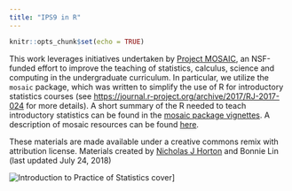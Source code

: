 ```yaml
---
title: "IPS9 in R"
---
```


```r
knitr::opts_chunk$set(echo = TRUE)
```

This work leverages initiatives undertaken by [Project MOSAIC](http://www.mosaic-web.org/), an NSF-funded effort to improve the teaching of statistics, calculus, science and computing in the undergraduate curriculum. In particular, we utilize the `mosaic` package, which was written to simplify the use of R for introductory statistics courses (see [https://journal.r-project.org/archive/2017/RJ-2017-024](https://journal.r-project.org/archive/2017/RJ-2017-024) for more details). A short summary of the R needed to teach introductory statistics can be found in the [mosaic package vignettes](http://cran.r-project.org/web/packages/mosaic). A description of mosaic resources can be found [here](https://cran.r-project.org/web/packages/mosaic/vignettes/mosaic-resources.html).


These materials are made available under a creative commons remix with attribution license. 
Materials created by [Nicholas J Horton](https://www.amherst.edu/people/facstaff/nhorton) and Bonnie Lin (last updated July 24, 2018)

![Introduction to Practice of Statistics cover](IPS9_BookCover.jpg)]

